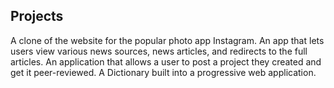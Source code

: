 ## Projects

<ProjectCard title="Instaclone" link="https://instaclone343.herokuapp.com/" bg="linear-gradient(to right, #2589bd 0%, #8da1b9 100%)">
A clone of the website for the popular photo app Instagram.
</ProjectCard>

<ProjectCard title="News-Hub" link="https://newshub-montez.herokuapp.com/" bg="linear-gradient(to right, #212922 0%, #2589bd 100%)">
An app that lets users view various news sources, news articles, and redirects to the full articles.
</ProjectCard>

<ProjectCard title="Rankerr" link="https://awwardsclone343.herokuapp.com/" bg="linear-gradient(to right, #2589bd 0%, #7fb069 100%)">
An application that allows a user to post a project they created and get it peer-reviewed.
</ProjectCard>

<ProjectCard title="WordHunt" link="https://cocky-raman-9babb1.netlify.app/" bg="linear-gradient(to right, #2589bd 0%, #99d5c9 100%)">
A Dictionary built into a progressive web application.
</ProjectCard>
